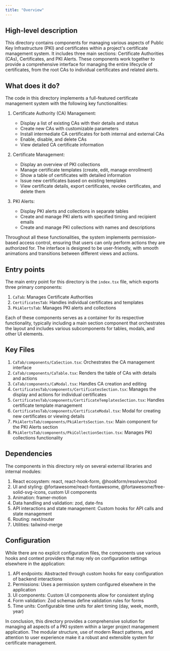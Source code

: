 ```yaml
---
title: "Overview"
---
```


## High-level description
This directory contains components for managing various aspects of Public Key Infrastructure (PKI) and certificates within a project's certificate management system. It includes three main sections: Certificate Authorities (CAs), Certificates, and PKI Alerts. These components work together to provide a comprehensive interface for managing the entire lifecycle of certificates, from the root CAs to individual certificates and related alerts.

## What does it do?
The code in this directory implements a full-featured certificate management system with the following key functionalities:

1. Certificate Authority (CA) Management:
   - Display a list of existing CAs with their details and status
   - Create new CAs with customizable parameters
   - Install intermediate CA certificates for both internal and external CAs
   - Enable, disable, and delete CAs
   - View detailed CA certificate information

2. Certificate Management:
   - Display an overview of PKI collections
   - Manage certificate templates (create, edit, manage enrollment)
   - Show a table of certificates with detailed information
   - Issue new certificates based on existing templates
   - View certificate details, export certificates, revoke certificates, and delete them

3. PKI Alerts:
   - Display PKI alerts and collections in separate tables
   - Create and manage PKI alerts with specified timing and recipient emails
   - Create and manage PKI collections with names and descriptions

Throughout all these functionalities, the system implements permission-based access control, ensuring that users can only perform actions they are authorized for. The interface is designed to be user-friendly, with smooth animations and transitions between different views and actions.

## Entry points
The main entry point for this directory is the `index.tsx` file, which exports three primary components:

1. `CaTab`: Manages Certificate Authorities
2. `CertificatesTab`: Handles individual certificates and templates
3. `PkiAlertsTab`: Manages PKI alerts and collections

Each of these components serves as a container for its respective functionality, typically including a main section component that orchestrates the layout and includes various subcomponents for tables, modals, and other UI elements.

## Key Files
1. `CaTab/components/CaSection.tsx`: Orchestrates the CA management interface
2. `CaTab/components/CaTable.tsx`: Renders the table of CAs with details and actions
3. `CaTab/components/CaModal.tsx`: Handles CA creation and editing
4. `CertificatesTab/components/CertificatesSection.tsx`: Manages the display and actions for individual certificates
5. `CertificatesTab/components/CertificateTemplatesSection.tsx`: Handles certificate template management
6. `CertificatesTab/components/CertificateModal.tsx`: Modal for creating new certificates or viewing details
7. `PkiAlertsTab/components/PkiAlertsSection.tsx`: Main component for the PKI Alerts section
8. `PkiAlertsTab/components/PkiCollectionSection.tsx`: Manages PKI collections functionality

## Dependencies
The components in this directory rely on several external libraries and internal modules:

1. React ecosystem: react, react-hook-form, @hookform/resolvers/zod
2. UI and styling: @fortawesome/react-fontawesome, @fortawesome/free-solid-svg-icons, custom UI components
3. Animation: framer-motion
4. Data handling and validation: zod, date-fns
5. API interactions and state management: Custom hooks for API calls and state management
6. Routing: next/router
7. Utilities: tailwind-merge

## Configuration
While there are no explicit configuration files, the components use various hooks and context providers that may rely on configuration settings elsewhere in the application:

1. API endpoints: Abstracted through custom hooks for easy configuration of backend interactions
2. Permissions: Uses a permission system configured elsewhere in the application
3. UI components: Custom UI components allow for consistent styling
4. Form validation: Zod schemas define validation rules for forms
5. Time units: Configurable time units for alert timing (day, week, month, year)

In conclusion, this directory provides a comprehensive solution for managing all aspects of a PKI system within a larger project management application. The modular structure, use of modern React patterns, and attention to user experience make it a robust and extensible system for certificate management.